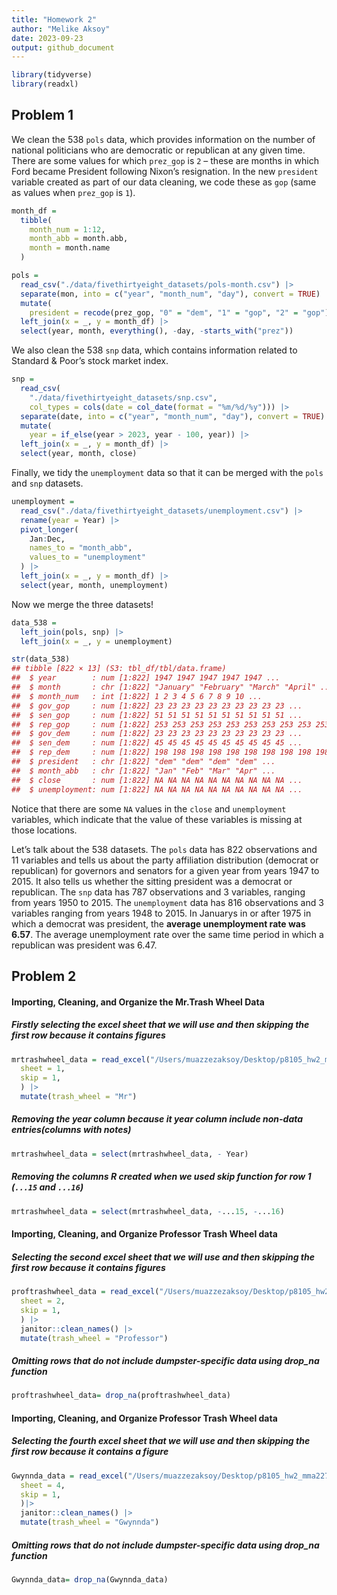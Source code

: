 ```yaml
---
title: "Homework 2"
author: "Melike Aksoy"
date: 2023-09-23
output: github_document
---
```


```r
library(tidyverse)
library(readxl)
```


## Problem 1

We clean the 538 `pols` data, which provides information on the number
of national politicians who are democratic or republican at any given
time. There are some values for which `prez_gop` is `2` – these are
months in which Ford became President following Nixon’s resignation. In
the new `president` variable created as part of our data cleaning, we
code these as `gop` (same as values when `prez_gop` is `1`).

``` r
month_df = 
  tibble(
    month_num = 1:12,
    month_abb = month.abb,
    month = month.name
  )

pols = 
  read_csv("./data/fivethirtyeight_datasets/pols-month.csv") |>
  separate(mon, into = c("year", "month_num", "day"), convert = TRUE) |>
  mutate(
    president = recode(prez_gop, "0" = "dem", "1" = "gop", "2" = "gop")) |>
  left_join(x = _, y = month_df) |> 
  select(year, month, everything(), -day, -starts_with("prez")) 
```

We also clean the 538 `snp` data, which contains information related to
Standard & Poor’s stock market index.

``` r
snp = 
  read_csv(
    "./data/fivethirtyeight_datasets/snp.csv",
    col_types = cols(date = col_date(format = "%m/%d/%y"))) |>
  separate(date, into = c("year", "month_num", "day"), convert = TRUE) |>
  mutate(
    year = if_else(year > 2023, year - 100, year)) |> 
  left_join(x = _, y = month_df) |> 
  select(year, month, close) 
```

Finally, we tidy the `unemployment` data so that it can be merged with
the `pols` and `snp` datasets.

``` r
unemployment = 
  read_csv("./data/fivethirtyeight_datasets/unemployment.csv") |>
  rename(year = Year) |>
  pivot_longer(
    Jan:Dec, 
    names_to = "month_abb",
    values_to = "unemployment"
  ) |> 
  left_join(x = _, y = month_df) |> 
  select(year, month, unemployment)
```

Now we merge the three datasets!

``` r
data_538 = 
  left_join(pols, snp) |>
  left_join(x = _, y = unemployment)

str(data_538)
## tibble [822 × 13] (S3: tbl_df/tbl/data.frame)
##  $ year        : num [1:822] 1947 1947 1947 1947 1947 ...
##  $ month       : chr [1:822] "January" "February" "March" "April" ...
##  $ month_num   : int [1:822] 1 2 3 4 5 6 7 8 9 10 ...
##  $ gov_gop     : num [1:822] 23 23 23 23 23 23 23 23 23 23 ...
##  $ sen_gop     : num [1:822] 51 51 51 51 51 51 51 51 51 51 ...
##  $ rep_gop     : num [1:822] 253 253 253 253 253 253 253 253 253 253 ...
##  $ gov_dem     : num [1:822] 23 23 23 23 23 23 23 23 23 23 ...
##  $ sen_dem     : num [1:822] 45 45 45 45 45 45 45 45 45 45 ...
##  $ rep_dem     : num [1:822] 198 198 198 198 198 198 198 198 198 198 ...
##  $ president   : chr [1:822] "dem" "dem" "dem" "dem" ...
##  $ month_abb   : chr [1:822] "Jan" "Feb" "Mar" "Apr" ...
##  $ close       : num [1:822] NA NA NA NA NA NA NA NA NA NA ...
##  $ unemployment: num [1:822] NA NA NA NA NA NA NA NA NA NA ...
```

Notice that there are some `NA` values in the `close` and `unemployment`
variables, which indicate that the value of these variables is missing
at those locations.

Let’s talk about the 538 datasets. The `pols` data has 822 observations
and 11 variables and tells us about the party affiliation distribution
(democrat or republican) for governors and senators for a given year
from years 1947 to 2015. It also tells us whether the sitting president
was a democrat or republican. The `snp` data has 787 observations and 3
variables, ranging from years 1950 to 2015. The `unemployment` data has
816 observations and 3 variables ranging from years 1948 to 2015. In
Januarys in or after 1975 in which a democrat was president, the
**average unemployment rate was 6.57**. The average unemployment rate
over the same time period in which a republican was president was 6.47.


#########################################################################################

## Problem 2

#### Importing, Cleaning, and Organize the Mr.Trash Wheel Data

##### Firstly selecting the excel sheet that we will use and then skipping the first row because it contains figures

```r
mrtrashwheel_data = read_excel("/Users/muazzezaksoy/Desktop/p8105_hw2_mma2277/data/202309 Trash Wheel Collection Data.xlsx", 
  sheet = 1,
  skip = 1, 
  ) |>
  mutate(trash_wheel = "Mr")
```


##### Removing the year column because it year column include non-data entries(columns with notes)

```r
mrtrashwheel_data = select(mrtrashwheel_data, - Year)
```


##### Removing the columns R created when we used skip function for row 1 (`...15` and `...16`) 

```r
mrtrashwheel_data = select(mrtrashwheel_data, -...15, -...16)
```


#### Importing, Cleaning, and Organize Professor Trash Wheel data

##### Selecting the second excel sheet that we will use and then skipping the first row because it contains figures
```r
proftrashwheel_data = read_excel("/Users/muazzezaksoy/Desktop/p8105_hw2_mma2277/data/202309 Trash Wheel Collection Data.xlsx", 
  sheet = 2,
  skip = 1, 
  ) |>
  janitor::clean_names() |>
  mutate(trash_wheel = "Professor")
```

##### Omitting rows that do not include dumpster-specific data using drop_na function
```r
proftrashwheel_data= drop_na(proftrashwheel_data)
```



#### Importing, Cleaning, and Organize Professor Trash Wheel data

##### Selecting the fourth excel sheet that we will use and then skipping the first row because it contains a figure

```r
Gwynnda_data = read_excel("/Users/muazzezaksoy/Desktop/p8105_hw2_mma2277/data/202309 Trash Wheel Collection Data.xlsx", 
  sheet = 4,
  skip = 1, 
  )|>
  janitor::clean_names() |>
  mutate(trash_wheel = "Gwynnda")
```

##### Omitting rows that do not include dumpster-specific data using drop_na function
```r
Gwynnda_data= drop_na(Gwynnda_data)
```









